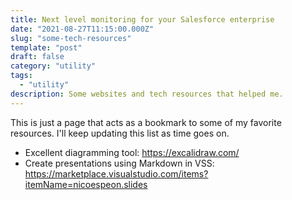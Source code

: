 ```yaml
---
title: Next level monitoring for your Salesforce enterprise
date: "2021-08-27T11:15:00.000Z"
slug: "some-tech-resources"
template: "post"
draft: false
category: "utility"
tags:
  - "utility"
description: Some websites and tech resources that helped me.
---
```


This is just a page that acts as a bookmark to some of my favorite resources. I'll keep updating this list as time goes on.

- Excellent diagramming tool: https://excalidraw.com/
- Create presentations using Markdown in VSS: https://marketplace.visualstudio.com/items?itemName=nicoespeon.slides
